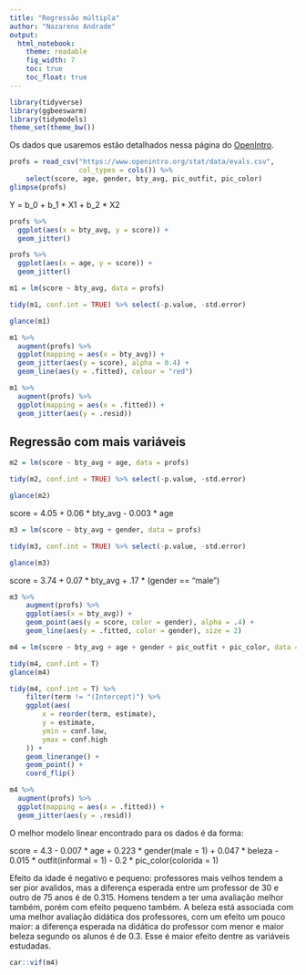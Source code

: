 ```yaml
---
title: "Regressão múltipla"
author: "Nazareno Andrade"
output: 
  html_notebook:
    theme: readable
    fig_width: 7
    toc: true
    toc_float: true
---
```


```r
library(tidyverse)
library(ggbeeswarm)
library(tidymodels)
theme_set(theme_bw())
```

Os dados que usaremos estão detalhados nessa página do [OpenIntro](https://www.openintro.org/stat/data/?data=evals).

```r
profs = read_csv("https://www.openintro.org/stat/data/evals.csv", 
                 col_types = cols()) %>% 
    select(score, age, gender, bty_avg, pic_outfit, pic_color)
glimpse(profs)
```

Y = b_0 + b_1 \* X1 + b_2 \* X2

```r
profs %>% 
  ggplot(aes(x = bty_avg, y = score)) + 
  geom_jitter()

profs %>% 
  ggplot(aes(x = age, y = score)) + 
  geom_jitter()
```

```r
m1 = lm(score ~ bty_avg, data = profs)

tidy(m1, conf.int = TRUE) %>% select(-p.value, -std.error)

glance(m1)
```

```r
m1 %>% 
  augment(profs) %>% 
  ggplot(mapping = aes(x = bty_avg)) + 
  geom_jitter(aes(y = score), alpha = 0.4) + 
  geom_line(aes(y = .fitted), colour = "red")  
```

```r
m1 %>% 
  augment(profs) %>% 
  ggplot(mapping = aes(x = .fitted)) + 
  geom_jitter(aes(y = .resid))
```

## Regressão com mais variáveis 

```r
m2 = lm(score ~ bty_avg + age, data = profs)

tidy(m2, conf.int = TRUE) %>% select(-p.value, -std.error)

glance(m2)
```

score = 4.05 + 0.06 \* bty_avg - 0.003 \* age

```r
m3 = lm(score ~ bty_avg + gender, data = profs)

tidy(m3, conf.int = TRUE) %>% select(-p.value, -std.error)

glance(m3)
```

score = 3.74 + 0.07 \* bty_avg + .17 \* (gender == "male")

```r
m3 %>% 
    augment(profs) %>% 
    ggplot(aes(x = bty_avg)) + 
    geom_point(aes(y = score, color = gender), alpha = .4) + 
    geom_line(aes(y = .fitted, color = gender), size = 2) 
```

```r
m4 = lm(score ~ bty_avg + age + gender + pic_outfit + pic_color, data = profs)

tidy(m4, conf.int = T)
glance(m4)
```

```r
tidy(m4, conf.int = T) %>%
    filter(term != "(Intercept)") %>%
    ggplot(aes(
        x = reorder(term, estimate),
        y = estimate,
        ymin = conf.low,
        ymax = conf.high
    )) +
    geom_linerange() +
    geom_point() +
    coord_flip()
```

```r
m4 %>% 
  augment(profs) %>% 
  ggplot(mapping = aes(x = .fitted)) + 
  geom_jitter(aes(y = .resid))
```

O melhor modelo linear encontrado para os dados é da forma:

score = 4.3 - 0.007 \* age + 0.223 \* gender(male = 1) + 0.047 \* beleza - 0.015 \* outfit(informal = 1) - 0.2 \* pic_color(colorida = 1)

Efeito da idade é negativo e pequeno: professores mais velhos tendem a ser pior avalidos, mas a diferença esperada entre um professor de 30 e outro de 75 anos é de 0.315. Homens tendem a ter uma avaliação melhor também, porém com efeito pequeno também. A beleza está associada com uma melhor avaliação didática dos professores, com um efeito um pouco maior: a diferença esperada na didática do professor com menor e maior beleza segundo os alunos é de 0.3. Esse é maior efeito dentre as variáveis estudadas.

```r
car::vif(m4)
```

